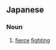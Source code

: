 ==Japanese==
{{ja-kanjitab|激|闘}}

===Noun===
{{ja-noun|k|hira=げきとう|rom=gekitō}}

# [[fierce]] [[fighting]]